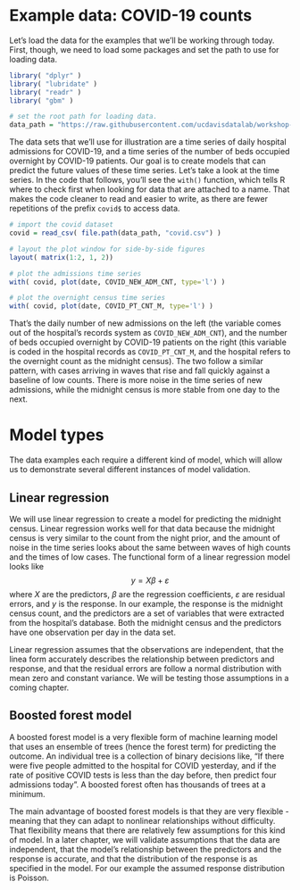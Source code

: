 # Example data: COVID-19 counts
Let's load the data for the examples that we'll be working through today. First, though, we need to load some packages and set the path to use for loading data.

```r
library( "dplyr" )
library( "lubridate" )
library( "readr" )
library( "gbm" )

# set the root path for loading data.
data_path = "https://raw.githubusercontent.com/ucdavisdatalab/workshop-model-validation/master/data"
```

The data sets that we'll use for illustration are a time series of daily hospital  admissions for COVID-19, and a time series of the number of beds occupied overnight by COVID-19 patients. Our goal is to create models that can predict the future values of these time series. Let's take a look at the time series. In the code that follows, you'll see the `with()` function, which tells R where to check first when looking for data that are attached to a name. That makes the code cleaner to read and easier to write, as there are fewer repetitions of the prefix `covid$` to access data.

```r
# import the covid dataset
covid = read_csv( file.path(data_path, "covid.csv") )

# layout the plot window for side-by-side figures
layout( matrix(1:2, 1, 2))

# plot the admissions time series
with( covid, plot(date, COVID_NEW_ADM_CNT, type='l') )

# plot the overnight census time series
with( covid, plot(date, COVID_PT_CNT_M, type='l') )
```

That's the daily number of new admissions on the left (the variable comes out of the hospital's records system as `COVID_NEW_ADM_CNT`), and the number of beds occupied overnight by COVID-19 patients on the right (this variable is coded in the hospital records as `COVID_PT_CNT_M`, and the hospital refers to the overnight count as the midnight census). The two follow a similar pattern, with cases arriving in waves that rise and fall quickly against a baseline of low counts. There is more noise in the time series of new admissions, while the midnight census is more stable from one day to the next.


# Model types

The data examples each require a different kind of model, which will allow us to demonstrate several different instances of model validation.


## Linear regression
We will use linear regression to create a model for predicting the midnight census. Linear regression works well for that data because the midnight census is very similar to the count from the night prior, and the amount of noise in the time series looks about the same between waves of high counts and the times of low cases. The functional form of a linear regression model looks like 
$$ y = X \beta + \varepsilon $$
where $X$ are the predictors, $\beta$ are the regression coefficients, $\varepsilon$ are residual errors, and $y$ is the response. In our example, the response is the midnight census count, and the predictors are a set of variables that were extracted from the hospital's database. Both the midnight census and the predictors have one observation per day in the data set.

Linear regression assumes that the observations are independent, that the linea form accurately describes the relationship between predictors and response, and that the residual errors are follow a normal distribution with mean zero and constant variance. We will be testing those assumptions in a coming chapter.



## Boosted forest model
A boosted forest model is a very flexible form of machine learning model that uses an ensemble of trees (hence the forest term) for predicting the outcome. An individual tree is a collection of binary decisions like, "If there were five people admitted to the hospital for COVID yesterday, and if the rate of positive COVID tests is less than the day before, then predict four admissions today". A boosted forest often has thousands of trees at a minimum.

The main advantage of boosted forest models is that they are very flexible - meaning that they can adapt to nonlinear relationships without difficulty. That flexibility means that there are relatively few assumptions for this kind of model. In a later chapter, we will validate assumptions that the data are independent, that the model's relationship between the predictors and the response is accurate, and that the distribution of the response is as specified in the model. For our example the assumed response distribution is Poisson.


